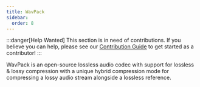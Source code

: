 ```yaml
---
title: WavPack
sidebar:
  order: 8
---
```


:::danger[Help Wanted]
This section is in need of contributions. If you believe you can help, please see our [Contribution Guide](../contribution-guide.mdx) to get started as a contributor!
:::

WavPack is an open-source lossless audio codec with support for lossless & lossy compression with a unique hybrid compression mode for compressing a lossy audio stream alongside a lossless reference.
